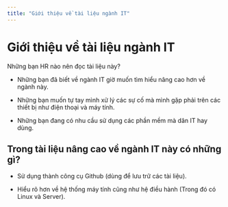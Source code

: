 ```yaml
---
title: "Giới thiệu về tài liệu ngành IT"
---
```


# Giới thiệu về tài liệu ngành IT

Những bạn HR nào nên đọc tài liệu này?

- Những bạn đã biết về ngành IT giờ muốn tìm hiểu nâng cao hơn về ngành này.

- Những bạn muốn tự tay mình xử lý các sự cố mà mình gặp phải trên các thiết bị như điện thoại và máy tính.

- Những bạn đang có nhu cầu sử dụng các phần mềm mà dân IT hay dùng.

## Trong tài liệu nâng cao về ngành IT này có những gì?

- Sử dụng thành công cụ Github (dùng để lưu trữ các tài liệu).

- Hiểu rõ hơn về hệ thống máy tính cũng như hệ điều hành (Trong đó có Linux và Server).
